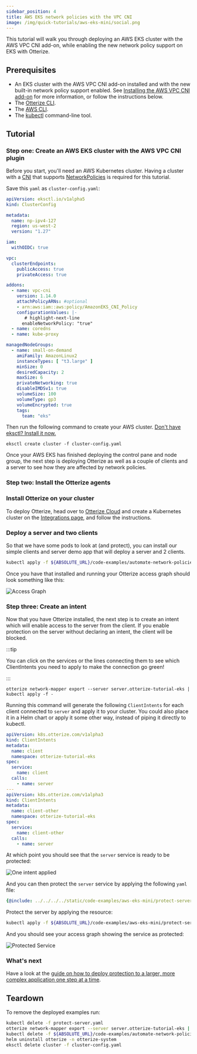 ```yaml
---
sidebar_position: 4
title: AWS EKS network policies with the VPC CNI
image: /img/quick-tutorials/aws-eks-mini/social.png
---
```



This tutorial will walk you through deploying an AWS EKS cluster with the AWS VPC CNI add-on, while enabling the new network policy support on EKS with Otterize.

## Prerequisites

- An EKS cluster with the AWS VPC CNI add-on installed and with the new built-in network policy support enabled. See [Installing the AWS VPC CNI add-on](https://docs.aws.amazon.com/eks/latest/userguide/pod-networking.html) for more information, or follow the instructions below.
- The [Otterize CLI](/overview/installation#install-the-otterize-cli).
- The [AWS CLI](https://docs.aws.amazon.com/cli/latest/userguide/cli-chap-install.html).
- The [kubectl](https://kubernetes.io/docs/tasks/tools/install-kubectl/) command-line tool.

## Tutorial

### Step one: Create an AWS EKS cluster with the AWS VPC CNI plugin

Before you start, you'll need an AWS Kubernetes cluster. Having a cluster with a [CNI](https://kubernetes.io/docs/concepts/extend-kubernetes/compute-storage-net/network-plugins/) that supports [NetworkPolicies](https://kubernetes.io/docs/concepts/services-networking/network-policies/) is required for this tutorial.

Save this `yaml` as `cluster-config.yaml`:

```yaml
apiVersion: eksctl.io/v1alpha5
kind: ClusterConfig

metadata:
  name: np-ipv4-127
  region: us-west-2
  version: "1.27"

iam:
  withOIDC: true

vpc:
  clusterEndpoints:
    publicAccess: true
    privateAccess: true

addons:
  - name: vpc-cni
    version: 1.14.0
    attachPolicyARNs: #optional
    - arn:aws:iam::aws:policy/AmazonEKS_CNI_Policy
    configurationValues: |-
       # highlight-next-line
      enableNetworkPolicy: "true"
  - name: coredns
  - name: kube-proxy

managedNodeGroups:
  - name: small-on-demand
    amiFamily: AmazonLinux2
    instanceTypes: [ "t3.large" ]
    minSize: 0
    desiredCapacity: 2
    maxSize: 6
    privateNetworking: true
    disableIMDSv1: true
    volumeSize: 100
    volumeType: gp3
    volumeEncrypted: true
    tags:
      team: "eks"
```

Then run the following command to create your AWS cluster. [Don't have eksctl? Install it now.](https://eksctl.io/installation/)

```shell
eksctl create cluster -f cluster-config.yaml
```

Once your AWS EKS has finished deploying the control pane and node group, the next step is deploying Otterize as well as a couple of clients and a server to see how they are affected by network policies.

### Step two: Install the Otterize agents

### Install Otterize on your cluster

To deploy Otterize, head over to [Otterize Cloud](https://app.otterize.com) and create a Kubernetes cluster on the [Integrations page](https://app.otterize.com/integrations), and follow the instructions.

### Deploy a server and two clients

So that we have some pods to look at (and protect), you can install our simple clients and server demo app that will deploy a server and 2 clients.

```bash
kubectl apply -f ${ABSOLUTE_URL}/code-examples/automate-network-policies/all.yaml
```

Once you have that installed and running your Otterize access graph should look something like this:

![Access Graph](/img/quick-tutorials/aws-eks-mini/access-graph.png)

### Step three: Create an intent

Now that you have Otterize installed, the next step is to create an intent which will enable access to the server from the client. If you enable protection on the server without declaring an intent, the client will be blocked.

:::tip

You can click on the services or the lines connecting them to see which ClientIntents you need to apply to make the connection go green!

:::

```shell
otterize network-mapper export --server server.otterize-tutorial-eks | kubectl apply -f -
```

Running this command will generate the following `ClientIntents` for each client connected to `server` and apply it to your cluster. You could also place it in a Helm chart or apply it some other way, instead of piping it directly to kubectl.

```yaml
apiVersion: k8s.otterize.com/v1alpha3
kind: ClientIntents
metadata:
  name: client
  namespace: otterize-tutorial-eks
spec:
  service:
    name: client
  calls:
    - name: server
---
apiVersion: k8s.otterize.com/v1alpha3
kind: ClientIntents
metadata:
  name: client-other
  namespace: otterize-tutorial-eks
spec:
  service:
    name: client-other
  calls:
    - name: server
```

At which point you should see that the `server` service is ready to be protected:

![One intent applied](/img/quick-tutorials/aws-eks-mini/one-intent.png)

And you can then protect the `server` service by applying the following `yaml` file:

```yaml
{@include: ../../../../static/code-examples/aws-eks-mini/protect-server.yaml}
```

Protect the server by applying the resource:

```bash
kubectl apply -f ${ABSOLUTE_URL}/code-examples/aws-eks-mini/protect-server.yaml
```
And you should see your access graph showing the service as protected:

![Protected Service](/img/quick-tutorials/aws-eks-mini/protected.png)

### What's next

Have a look at the [guide on how to deploy protection to a larger, more complex application one step at a time](/guides/protect-1-service-network-policies).

## Teardown

To remove the deployed examples run:

```bash
kubectl delete -f protect-server.yaml
otterize network-mapper export --server server.otterize-tutorial-eks | kubectl delete -f -
kubectl delete -f ${ABSOLUTE_URL}/code-examples/automate-network-policies/all.yaml
helm uninstall otterize -n otterize-system
eksctl delete cluster -f cluster-config.yaml
```
